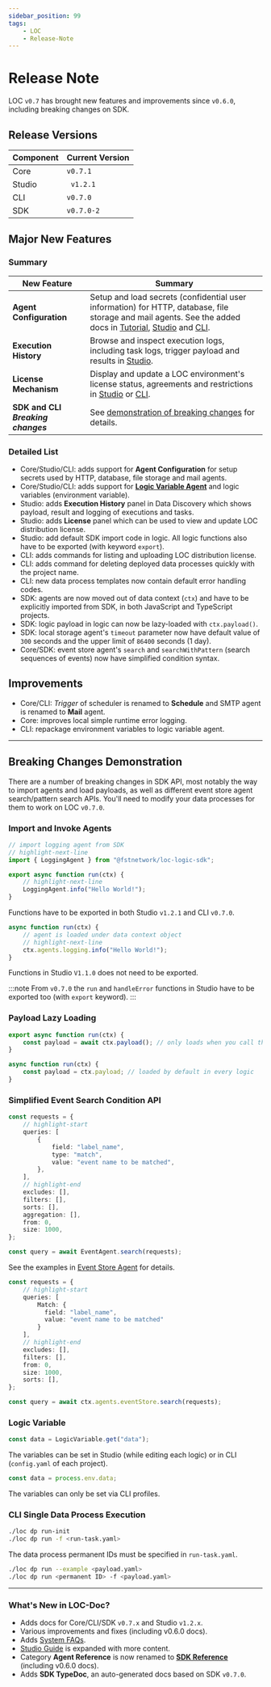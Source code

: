```yaml
---
sidebar_position: 99
tags:
    - LOC
    - Release-Note
---
```


# Release Note

LOC `v0.7` has brought new features and improvements since `v0.6.0`, including breaking changes on SDK.

## Release Versions

| Component | Current Version |
| --------- | --------------- |
| Core      | `v0.7.1`        |
| Studio    | ` v1.2.1`       |
| CLI       | `v0.7.0`        |
| SDK       | `v0.7.0-2`      |

## Major New Features

### Summary

| New Feature                        | Summary                                                                                                                                                                                                                                                                                                    |
| ---------------------------------- | ---------------------------------------------------------------------------------------------------------------------------------------------------------------------------------------------------------------------------------------------------------------------------------------------------------- |
| **Agent Configuration**            | Setup and load secrets (confidential user information) for HTTP, database, file storage and mail agents. See the added docs in [Tutorial](/legacy/0.7/tutorials/http-agent-configuration), [Studio](/legacy/0.7/studio-guide/agent-configuration) and [CLI](/legacy/0.7/cli-handbook/agent-configuration). |
| **Execution History**              | Browse and inspect execution logs, including task logs, trigger payload and results in [Studio](/legacy/0.7/studio-guide/data-discovery#execution).                                                                                                                                                        |
| **License Mechanism**              | Display and update a LOC environment's license status, agreements and restrictions in [Studio](/legacy/0.7/studio-guide/administration#license) or [CLI](/legacy/0.7/cli-handbook/cli-commands/general-profile-login#license).                                                                             |
| **SDK and CLI _Breaking changes_** | See [demonstration of breaking changes](#breaking-changes-demonstration) for details.                                                                                                                                                                                                                      |

### Detailed List

-   Core/Studio/CLI: adds support for **Agent Configuration** for setup secrets used by HTTP, database, file storage and mail agents.
-   Core/Studio/CLI: adds support for [**Logic Variable Agent**](/legacy/0.7/sdk-reference/logic-var) and logic variables (environment variable).
-   Studio: adds **Execution History** panel in Data Discovery which shows payload, result and logging of executions and tasks.
-   Studio: adds **License** panel which can be used to view and update LOC distribution license.
-   Studio: add default SDK import code in logic. All logic functions also have to be exported (with keyword `export`).
-   CLI: adds commands for listing and uploading LOC distribution license.
-   CLI: adds command for deleting deployed data processes quickly with the project name.
-   CLI: new data process templates now contain default error handling codes.
-   SDK: agents are now moved out of data context (`ctx`) and have to be explicitly imported from SDK, in both JavaScript and TypeScript projects.
-   SDK: logic payload in logic can now be lazy-loaded with `ctx.payload()`.
-   SDK: local storage agent's `timeout` parameter now have default value of `300` seconds and the upper limit of `86400` seconds (1 day).
-   Core/SDK: event store agent's `search` and `searchWithPattern` (search sequences of events) now have simplified condition syntax.

## Improvements

-   Core/CLI: _Trigger_ of scheduler is renamed to **Schedule** and SMTP agent is renamed to **Mail** agent.
-   Core: improves local simple runtime error logging.
-   CLI: repackage environment variables to logic variable agent.

---

## Breaking Changes Demonstration

There are a number of breaking changes in SDK API, most notably the way to import agents and load payloads, as well as different event store agent search/pattern search APIs. You'll need to modify your data processes for them to work on LOC `v0.7.0`.

### Import and Invoke Agents


<Tabs>
  <TabItem value="change1-1" label="New (v0.7.0)" default>

```typescript
// import logging agent from SDK
// highlight-next-line
import { LoggingAgent } from "@fstnetwork/loc-logic-sdk";

export async function run(ctx) {
    // highlight-next-line
    LoggingAgent.info("Hello World!");
}
```

Functions have to be exported in both Studio `v1.2.1` and CLI `v0.7.0`.

  </TabItem>
  <TabItem value="change1-2" label="Old (v0.6.0)">

```typescript
async function run(ctx) {
    // agent is loaded under data context object
    // highlight-next-line
    ctx.agents.logging.info("Hello World!");
}
```

Functions in Studio `V1.1.0` does not need to be exported.

  </TabItem>
</Tabs>

:::note
From `v0.7.0` the `run` and `handleError` functions in Studio have to be exported too (with `export` keyword).
:::

### Payload Lazy Loading

<Tabs>
  <TabItem value="change2-1" label="New (v0.7.0)" default>

```typescript
export async function run(ctx) {
    const payload = await ctx.payload(); // only loads when you call this
}
```

  </TabItem>
  <TabItem value="change2-2" label="Old (v0.6.0)">

```typescript
async function run(ctx) {
    const payload = ctx.payload; // loaded by default in every logic
}
```

  </TabItem>
</Tabs>

### Simplified Event Search Condition API

<Tabs>
  <TabItem value="change3-1" label="New (v0.7.0)" default>

```typescript
const requests = {
    // highlight-start
    queries: [
        {
            field: "label_name",
            type: "match",
            value: "event name to be matched",
        },
    ],
    // highlight-end
    excludes: [],
    filters: [],
    sorts: [],
    aggregation: [],
    from: 0,
    size: 1000,
};

const query = await EventAgent.search(requests);
```

See the examples in [Event Store Agent](/legacy/0.7/sdk-reference/eventstore) for details.

  </TabItem>
  <TabItem value="change3-2" label="Old (v0.6.0)">

```typescript
const requests = {
    // highlight-start
    queries: [
        Match: {
          field: "label_name",
          value: "event name to be matched"
        }
    ],
    // highlight-end
    excludes: [],
    filters: [],
    from: 0,
    size: 1000,
    sorts: [],
};

const query = await ctx.agents.eventStore.search(requests);
```

  </TabItem>
</Tabs>

### Logic Variable

<Tabs>
  <TabItem value="change4-1" label="New (v0.7.0)" default>

```typescript
const data = LogicVariable.get("data");
```

The variables can be set in Studio (while editing each logic) or in CLI (`config.yaml` of each project).

  </TabItem>
  <TabItem value="change4-2" label="Old (v0.6.0)">

```typescript
const data = process.env.data;
```

The variables can only be set via CLI profiles.

  </TabItem>
</Tabs>

### CLI Single Data Process Execution

<Tabs>
  <TabItem value="change5-1" label="New (v0.7.0)" default>

```bash
./loc dp run-init
./loc dp run -f <run-task.yaml>
```

The data process permanent IDs must be specified in `run-task.yaml`.

  </TabItem>
  <TabItem value="change5-2" label="Old (v0.6.0)">

```bash
./loc dp run --example <payload.yaml>
./loc dp run <permanent ID> -f <payload.yaml>
```

  </TabItem>
</Tabs>

---

### What's New in LOC-Doc?

-   Adds docs for Core/CLI/SDK `v0.7.x` and Studio `v1.2.x`.
-   Various improvements and fixes (including v0.6.0 docs).
-   Adds [System FAQs](/docs/category/system-faqs).
-   [Studio Guide](/legacy/0.7/category/studio-guide) is expanded with more content.
-   Category **Agent Reference** is now renamed to [**SDK Reference**](/legacy/0.7/category/sdk-reference) (including v0.6.0 docs).
-   Adds **SDK TypeDoc**, an auto-generated docs based on SDK `v0.7.0`.
